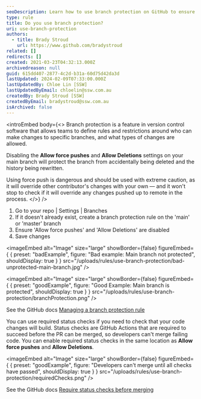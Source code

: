 ```yaml
---
seoDescription: Learn how to use branch protection on GitHub to ensure your main branch remains safe from accidental deletions and force pushes.
type: rule
title: Do you use branch protection?
uri: use-branch-protection
authors:
  - title: Brady Stroud
    url: https://www.github.com/bradystroud
related: []
redirects: []
created: 2021-03-23T04:32:13.000Z
archivedreason: null
guid: 615dd407-2877-4c2d-b31a-60d75d42da3d
lastUpdated: 2024-02-09T07:33:00.000Z
lastUpdatedBy: Chloe Lin [SSW]
lastUpdatedByEmail: chloelin@ssw.com.au
createdBy: Brady Stroud [SSW]
createdByEmail: bradystroud@ssw.com.au
isArchived: false
---
```


<introEmbed
  body={<>
Branch protection is a feature in version control software that allows teams to define rules and restrictions around who can make changes to specific branches, and what types of changes are allowed.

Disabling the **Allow force pushes** and **Allow Deletions** settings on your main branch will protect the branch from accidentally being deleted and the history being rewritten.

Using force push is dangerous and should be used with extreme caution, as it will override other contributor's changes with your own — and it won't stop to check if it will override any changes pushed up to remote in the process.
  </>}
/>
1. Go to your repo | Settings | Branches
2. If it doesn't already exist, create a branch protection rule on the 'main' or 'master' branch
3. Ensure 'Allow force pushes' and 'Allow Deletions' are disabled
4. Save changes

<imageEmbed
  alt="Image"
  size="large"
  showBorder={false}
  figureEmbed={ {
    preset: "badExample",
    figure: "Bad example: Main branch not protected",
    shouldDisplay: true
  } }
  src="/uploads/rules/use-branch-protection/bad-unprotected-main-branch.jpg"
/>

<imageEmbed
  alt="Image"
  size="large"
  showBorder={false}
  figureEmbed={ {
    preset: "goodExample",
    figure: "Good Example: Main branch is protected",
    shouldDisplay: true
  } }
  src="/uploads/rules/use-branch-protection/branchProtection.png"
/>

See the GitHub docs [Managing a branch protection rule](https://docs.github.com/en/github/administering-a-repository/managing-a-branch-protection-rule)

You can use required status checks if you need to check that your code changes will build. Status checks are GitHub Actions that are required to succeed before the PR can be merged, so developers can't merge failing code. You can enable required status checks in the same location as **Allow force pushes** and **Allow Deletions**.

<imageEmbed
  alt="Image"
  size="large"
  showBorder={false}
  figureEmbed={ {
    preset: "goodExample",
    figure: "Developers can't merge until all checks have passed",
    shouldDisplay: true
  } }
  src="/uploads/rules/use-branch-protection/requiredChecks.png"
/>

See the GitHub docs [Require status checks before merging](https://docs.github.com/en/github/administering-a-repository/defining-the-mergeability-of-pull-requests/about-protected-branches#require-status-checks-before-merging)
